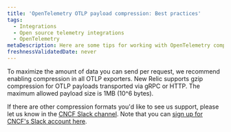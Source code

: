 ```yaml
---
title: 'OpenTelemetry OTLP payload compression: Best practices'
tags:
  - Integrations
  - Open source telemetry integrations
  - OpenTelemetry
metaDescription: Here are some tips for working with OpenTelemetry compression and New Relic.
freshnessValidatedDate: never
---
```


To maximize the amount of data you can send per request, we recommend enabling compression in all OTLP exporters. New Relic supports gzip compression for OTLP payloads transported via gRPC or HTTP. The maximum allowed payload size is 1MB (10^6 bytes).

If there are other compression formats you'd like to see us support, please let us know in the [CNCF Slack channel](https://cloud-native.slack.com/archives/C024DRQ63UP). Note that you can [sign up for CNCF's Slack account here](https://slack.cncf.io/).